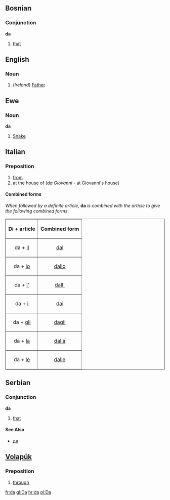 ==Bosnian==
===Conjunction===
'''da'''
#[[that]]

==English==
===Noun===
#(''Ireland'') [[Father]]

==Ewe==
===Noun===
'''da'''
#[[Snake]]

==Italian==
===Preposition===
#[[from]]
#at the house of (''da Giovanni'' - at Giovanni's house)
====Combined forms====
''When followed by a definite article'', '''da''' ''is combined with the article to give the following combined forms'':

<table border="1" align="center" cellpadding="5">
<tr><th>Di + article<th>Combined form</tr>
<tr><td align="center">da + [[il#Italian|il]]<td align="center">[[dal#Italian|dal]]</tr>
<tr><td align="center">da + [[lo#Italian|lo]]<td align="center">[[dallo]]</tr>
<tr><td align="center">da + [[l'#Italian|l']]<td align="center">[[dall']]</tr>
<tr><td align="center">da + [[i#Italian|i]]<td align="center">[[dai#Italian|dai]]</tr>
<tr><td align="center">da + [[gli]]<td align="center">[[dagli]]</tr>
<tr><td align="center">da + [[la#Italian|la]]<td align="center">[[dalla#Italian|dalla]]</tr>
<tr><td align="center">da + [[le#Italian|le]]<td align="center">[[dalle]]</tr>
</table>

==Serbian==
===Conjunction===
'''da'''
#[[that]]
====See Also====
*[[да]]

==[[Volapük]]==
===Preposition===
#[[through]]

[[fr:da]]
[[gl:Da]]
[[hr:da]]
[[pl:Da]]